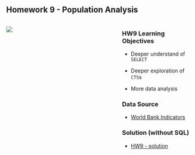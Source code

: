 <!-- # Homework 9 -->

## Homework 9 - Population Analysis


:::: {.columns}
::: {.column width=60%}
[![](./assets/homework9-page.png)](https://virginiacommonwealth.instructure.com/courses/105097/assignments/1047918){target="_blank"}
:::
::: {.column width=40%}
### HW9 Learning Objectives

* Deeper understand of `SELECT`

* Deeper exploration of `CTS`s

* More data analysis

### Data Source

* [World Bank Indicators](https://data.worldbank.org/indicator){target="_blank"}

### Solution (without SQL)

* [HW9 - solution](./assets/homework9-solution.html){target="_blank"}

:::
::::
